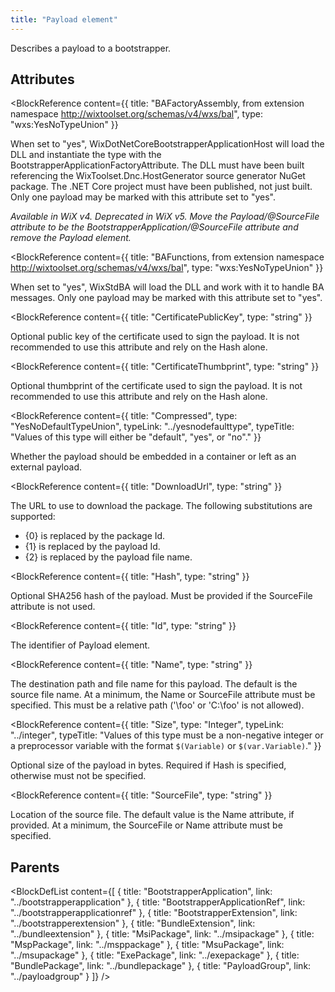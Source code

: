 ```yaml
---
title: "Payload element"
---
```



Describes a payload to a bootstrapper.


## Attributes

<BlockWrapper>

  <BlockReference
    content={{
      title: "BAFactoryAssembly, from extension namespace http://wixtoolset.org/schemas/v4/wxs/bal",
      type: "wxs:YesNoTypeUnion"
    }}
  >
  When set to "yes", WixDotNetCoreBootstrapperApplicationHost will load the DLL and instantiate the type with the BootstrapperApplicationFactoryAttribute.
   The DLL must have been built referencing the WixToolset.Dnc.HostGenerator source generator NuGet package.
   The .NET Core project must have been published, not just built.
   Only one payload may be marked with this attribute set to "yes".
  
   _Available in WiX v4. Deprecated in WiX v5. Move the Payload/@SourceFile attribute to be the BootstrapperApplication/@SourceFile attribute and remove the Payload element._
  </BlockReference>

  <BlockReference
    content={{
      title: "BAFunctions, from extension namespace http://wixtoolset.org/schemas/v4/wxs/bal",
      type: "wxs:YesNoTypeUnion"
    }}
  >
  When set to "yes", WixStdBA will load the DLL and work with it to handle BA messages.
   Only one payload may be marked with this attribute set to "yes".
  </BlockReference>

  <BlockReference
    content={{
      title: "CertificatePublicKey",
      type: "string"
    }}
  >
  Optional public key of the certificate used to sign the payload. It is not recommended to use this attribute and rely on the Hash alone.
  </BlockReference>

  <BlockReference
    content={{
      title: "CertificateThumbprint",
      type: "string"
    }}
  >
  Optional thumbprint of the certificate used to sign the payload. It is not recommended to use this attribute and rely on the Hash alone.
  </BlockReference>

  <BlockReference
    content={{
      title: "Compressed",
      type: "YesNoDefaultTypeUnion",
      typeLink: "../yesnodefaulttype",
      typeTitle: "Values of this type will either be \"default\", \"yes\", or \"no\"."
    }}
  >
  Whether the payload should be embedded in a container or left as an external payload.
  </BlockReference>

  <BlockReference
    content={{
      title: "DownloadUrl",
      type: "string"
    }}
  >
  The URL to use to download the package. The following substitutions are supported:
  
  
  - \{0} is replaced by the package Id.
  - \{1} is replaced by the payload Id.
  - \{2} is replaced by the payload file name.
  
  </BlockReference>

  <BlockReference
    content={{
      title: "Hash",
      type: "string"
    }}
  >
  Optional SHA256 hash of the payload. Must be provided if the SourceFile attribute is not used.
  </BlockReference>

  <BlockReference
    content={{
      title: "Id",
      type: "string"
    }}
  >
  The identifier of Payload element.
  </BlockReference>

  <BlockReference
    content={{
      title: "Name",
      type: "string"
    }}
  >
  The destination path and file name for this payload.
   The default is the source file name.
   At a minimum, the Name or SourceFile attribute must be specified.
   This must be a relative path ('\foo' or 'C:\foo' is not allowed).
  </BlockReference>

  <BlockReference
    content={{
      title: "Size",
      type: "Integer",
      typeLink: "../integer",
      typeTitle: "Values of this type must be a non-negative integer or a preprocessor variable with the format `$(Variable)` or `$(var.Variable)`."
    }}
  >
  Optional size of the payload in bytes. Required if Hash is specified, otherwise must not be specified.
  </BlockReference>

  <BlockReference
    content={{
      title: "SourceFile",
      type: "string"
    }}
  >
  Location of the source file.
   The default value is the Name attribute, if provided.
   At a minimum, the SourceFile or Name attribute must be specified.
  </BlockReference>

</BlockWrapper>


## Parents

<BlockDefList content={[
    {
      title: "BootstrapperApplication",
      link: "../bootstrapperapplication"
    },
    {
      title: "BootstrapperApplicationRef",
      link: "../bootstrapperapplicationref"
    },
    {
      title: "BootstrapperExtension",
      link: "../bootstrapperextension"
    },
    {
      title: "BundleExtension",
      link: "../bundleextension"
    },
    {
      title: "MsiPackage",
      link: "../msipackage"
    },
    {
      title: "MspPackage",
      link: "../msppackage"
    },
    {
      title: "MsuPackage",
      link: "../msupackage"
    },
    {
      title: "ExePackage",
      link: "../exepackage"
    },
    {
      title: "BundlePackage",
      link: "../bundlepackage"
    },
    {
      title: "PayloadGroup",
      link: "../payloadgroup"
    }
  ]}
/>